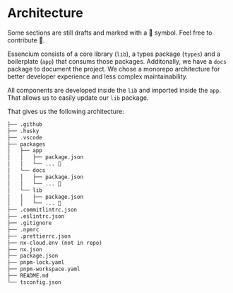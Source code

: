 
# Architecture

<Callout type="warning" emoji="⚠️">
  Some sections are still drafts and marked with a 📝 symbol. Feel free to
  contribute 🎉.
</Callout>

Essencium consists of a core library (`lib`), a types package (`types`) and a boilerplate (`app`) that consums those packages. Additonally, we have a `docs` package to document the project.
We chose a monorepo architecture for better developer experience and less complex maintainability.

All components are developed inside the `lib` and imported inside the `app`. That allows us to easily update our `lib` package.

That gives us the following architecture:

```txt
├── .github
├── .husky
├── .vscode
├── packages
│   ├── app
│   │   ├── package.json
│   │   └── ... 📝
│   └── docs
│   │   ├── package.json
│   │   └── ... 📝
│   └── lib
│   │   ├── package.json
│   │   └── ... 📝
├── .commitlintrc.json
├── .eslintrc.json
├── .gitignore
├── .npmrc
├── .prettierrc.json
├── nx-cloud.env (not in repo)
├── nx.json
├── package.json
├── pnpm-lock.yaml
├── pnpm-workspace.yaml
├── README.md
└── tsconfig.json
```
